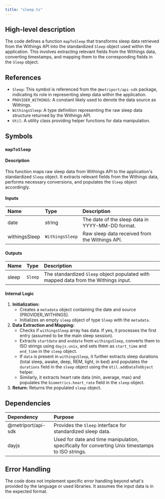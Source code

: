 ```yaml
---
title: "sleep.ts"
---
```


## High-level description
The code defines a function `mapToSleep` that transforms sleep data retrieved from the Withings API into the standardized `Sleep` object used within the application. This involves extracting relevant fields from the Withings data, converting timestamps, and mapping them to the corresponding fields in the `Sleep` object.

## References
- `Sleep`: This symbol is referenced from the `@metriport/api-sdk` package, indicating its role in representing sleep data within the application.
- `PROVIDER_WITHINGS`: A constant likely used to denote the data source as Withings.
- `WithingsSleep`: A type definition representing the raw sleep data structure returned by the Withings API.
- `Util`: A utility class providing helper functions for data manipulation.

## Symbols

### `mapToSleep`
#### Description
This function maps raw sleep data from Withings API to the application's standardized `Sleep` object. It extracts relevant fields from the Withings data, performs necessary conversions, and populates the `Sleep` object accordingly.

#### Inputs
| Name | Type | Description |
|:-----|:-----|:------------|
| date | string | The date of the sleep data in YYYY-MM-DD format. |
| withingsSleep | `WithingsSleep` | Raw sleep data received from the Withings API. |

#### Outputs
| Name | Type | Description |
|:-----|:-----|:------------|
| sleep | `Sleep` | The standardized `Sleep` object populated with mapped data from the Withings input. |

#### Internal Logic
1. **Initialization:**
   - Creates a `metadata` object containing the date and source (PROVIDER_WITHINGS).
   - Initializes an empty `sleep` object of type `Sleep` with the `metadata`.
2. **Data Extraction and Mapping:**
   - Checks if `withingsSleep` array has data. If yes, it processes the first entry (assumed to be the main sleep session).
   - Extracts `startdate` and `enddate` from `withingsSleep`, converts them to ISO strings using `dayjs.unix`, and sets them as `start_time` and `end_time` in the `sleep` object.
   - If `data` is present in `withingsSleep`, it further extracts sleep durations (total sleep, awake, deep, REM, light, in bed) and populates the `durations` field in the `sleep` object using the `Util.addDataToObject` helper.
   - Similarly, it extracts heart rate data (min, average, max) and populates the `biometrics.heart_rate` field in the `sleep` object.
3. **Return:** Returns the populated `sleep` object.

## Dependencies
| Dependency | Purpose |
|:-----------|:--------|
| @metriport/api-sdk | Provides the `Sleep` interface for standardized sleep data. |
| dayjs | Used for date and time manipulation, specifically for converting Unix timestamps to ISO strings. |

## Error Handling
The code does not implement specific error handling beyond what's provided by the language or used libraries. It assumes the input data is in the expected format.
